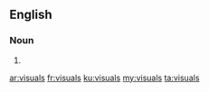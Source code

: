 ==English==

===Noun===
{{head|en|noun plural form}}

# {{plural of|visual|lang=en}}

[[ar:visuals]]
[[fr:visuals]]
[[ku:visuals]]
[[my:visuals]]
[[ta:visuals]]